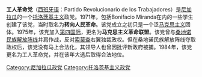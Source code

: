 '''工人革命党'''（[[西班牙语|西班牙语]]：Partido Revolucionario de los Trabajadores）是[[尼加拉瓜|尼加拉瓜]]的一个[[托洛茨基主义|托洛茨基主义]]政党。1971年，包括Bonifacio Miranda在内的一些学生创建了该党，当时取名为'''转向人民革命'''。该党成立之初只是一个泛[[马克思主义|马克思主义]]团体。1975年，该党加入[[第四国际|第四国际]]，更名为'''马克思主义革命联盟'''。该党曾与[[桑地诺民族解放阵线|桑地诺民族解放阵线]]并肩作战，反对[[安纳斯塔西奥·索摩查·德瓦伊莱|索莫查]]右翼独裁政权。但在桑地诺民族解放阵线夺取政权后，该党没有马上合法化，其领导人也曾因批评新政府被捕。1984年，该党更名为工人革命党，并在该年大选后取得合法地位。

[[Category:尼加拉瓜政党|Category:尼加拉瓜政党]]
[[Category:托洛茨基主义政党|Category:托洛茨基主义政党]]